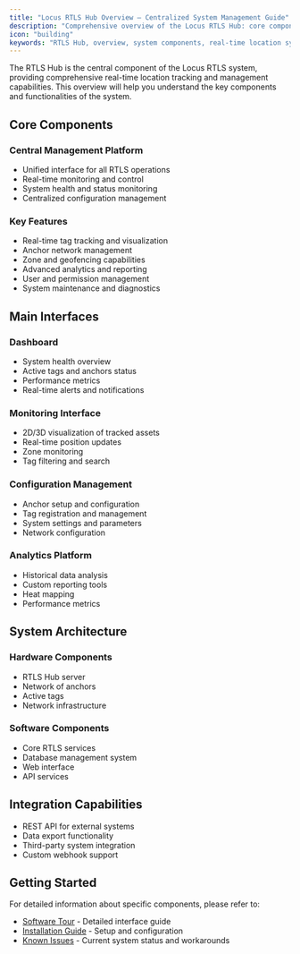 ```yaml
---
title: "Locus RTLS Hub Overview – Centralized System Management Guide"
description: "Comprehensive overview of the Locus RTLS Hub: core components, centralized management, and key features for industrial real-time location systems."
icon: "building"
keywords: "RTLS Hub, overview, system components, real-time location system, anchor management, tag tracking, monitoring, Locus RTLS"
---
```




The RTLS Hub is the central component of the Locus RTLS system, providing comprehensive real-time location tracking and management capabilities. This overview will help you understand the key components and functionalities of the system.

## Core Components

### Central Management Platform
- Unified interface for all RTLS operations
- Real-time monitoring and control
- System health and status monitoring
- Centralized configuration management

### Key Features
- Real-time tag tracking and visualization
- Anchor network management
- Zone and geofencing capabilities
- Advanced analytics and reporting
- User and permission management
- System maintenance and diagnostics

## Main Interfaces

### Dashboard
- System health overview
- Active tags and anchors status
- Performance metrics
- Real-time alerts and notifications

### Monitoring Interface
- 2D/3D visualization of tracked assets
- Real-time position updates
- Zone monitoring
- Tag filtering and search

### Configuration Management
- Anchor setup and configuration
- Tag registration and management
- System settings and parameters
- Network configuration

### Analytics Platform
- Historical data analysis
- Custom reporting tools
- Heat mapping
- Performance metrics

## System Architecture

### Hardware Components
- RTLS Hub server
- Network of anchors
- Active tags
- Network infrastructure

### Software Components
- Core RTLS services
- Database management system
- Web interface
- API services

## Integration Capabilities

- REST API for external systems
- Data export functionality
- Third-party system integration
- Custom webhook support

## Getting Started

For detailed information about specific components, please refer to:
- [Software Tour](/rtls_hub/softwaretour) - Detailed interface guide
- [Installation Guide](/rtls_hub/rtlshubinstallguide) - Setup and configuration
- [Known Issues](/rtls_hub/knownissues) - Current system status and workarounds
